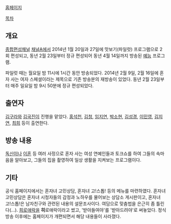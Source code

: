 [http://tv.ichannela.com/enter/singlelady 홈페이지]

[[목차]]
== 개요 ==
[[종합편성채널]] [[채널A]]에서 2014년 1월 20일과 27일에 맛보기(파일럿) 프로그램으로 2회 편성되고, 동년 2월 23일부터 정규 편성되어 동년 4월 14일까지 방송된 [[예능]] 프로그램.

파일럿 때는 월요일 밤 11시에 1시간 동안 방송되었다. 2014년 2월 9일, 2월 16일에 혼자 사는 여자 스페셜이라는 제목으로 기존 방송분의 재방송이 있었다. 동년 2월 23일부터 매주 일요일 밤 9시 50분에 정규 편성되었다.

== 출연자 ==
[[김구라]]와 [[김국진]]이 진행을 맡았다. [[홍석천]], [[김청]], [[임지연]], [[박소현]], [[김성경]], [[이민영]], [[김지연]], [[최희]] 등이 출연한다.

== 방송 내용 ==
[[독신]]이나 [[이혼]] 등 여러 사정으로 혼자 사는 여성 연예인들과 토크쇼를 하여 그들의 속마음을 알아보고, 그들의 집을 촬영하여 일상 생활을 지켜보는 프로그램이다.

== 기타 ==
공식 홈페이지에서는 혼자녀 고민상담, 혼자녀 고!스톱! 등의 메뉴를 마련하였다. 혼자녀 고민상담은 혼자녀 시청자들의 감정과 노하우를 물어보는 상담소 게시판이고, 혼자녀 고!스톱!은 남자친구와 관련된 내용의 설문조사이다. 여담으로 맞춤법을 은근히 좀 틀린다(…). [[희로애락]]을 '''히'''로애락이라고 썼고, '받아들여야'를 '받아드려야'로 써놓았다. 정식 방송 이후에는 홈페이지가 개편되면서 해당 내용들이 사라졌다.
